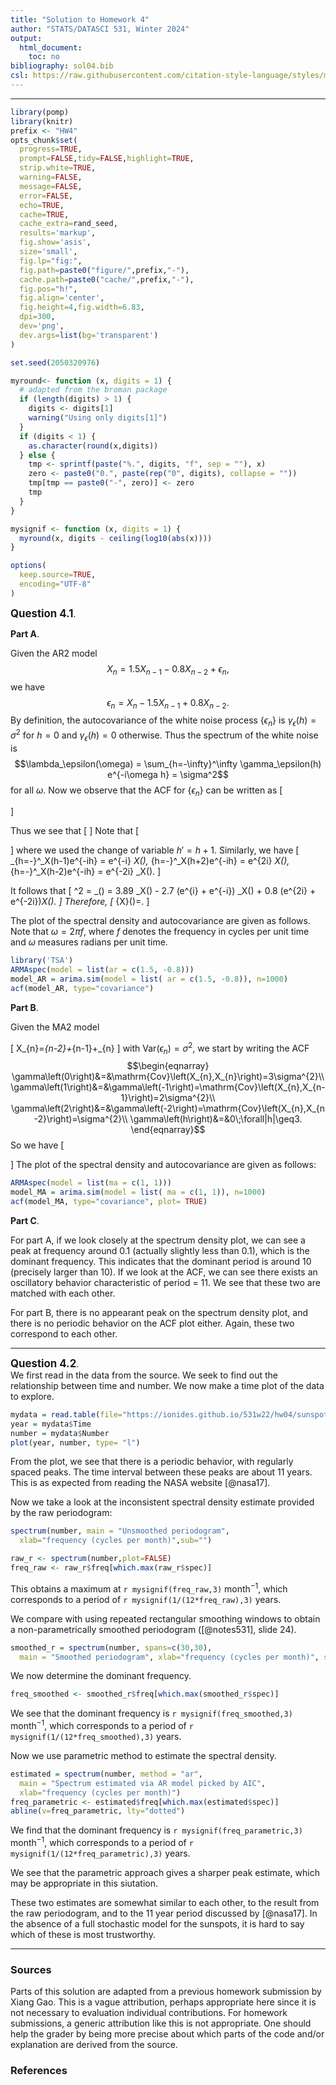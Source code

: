 ```yaml
---
title: "Solution to Homework 4"
author: "STATS/DATASCI 531, Winter 2024"
output:
  html_document:
    toc: no
bibliography: sol04.bib
csl: https://raw.githubusercontent.com/citation-style-language/styles/master/cell-numeric.csl
---
```


\newcommand\prob{\mathbb{P}}
\newcommand\E{\mathbb{E}}
\newcommand\var{\mathrm{Var}}
\newcommand\cov{\mathrm{Cov}}


--------

```r
library(pomp)
library(knitr)
prefix <- "HW4"
opts_chunk$set(
  progress=TRUE,
  prompt=FALSE,tidy=FALSE,highlight=TRUE,
  strip.white=TRUE,
  warning=FALSE,
  message=FALSE,
  error=FALSE,
  echo=TRUE,
  cache=TRUE,
  cache_extra=rand_seed,
  results='markup',
  fig.show='asis',
  size='small',
  fig.lp="fig:",
  fig.path=paste0("figure/",prefix,"-"),
  cache.path=paste0("cache/",prefix,"-"),
  fig.pos="h!",
  fig.align='center',
  fig.height=4,fig.width=6.83,
  dpi=300,
  dev='png',
  dev.args=list(bg='transparent')
)

set.seed(2050320976)

myround<- function (x, digits = 1) {
  # adapted from the broman package
  if (length(digits) > 1) {
    digits <- digits[1]
    warning("Using only digits[1]")
  }
  if (digits < 1) {
    as.character(round(x,digits))
  } else {
    tmp <- sprintf(paste("%.", digits, "f", sep = ""), x)
    zero <- paste0("0.", paste(rep("0", digits), collapse = ""))
    tmp[tmp == paste0("-", zero)] <- zero
    tmp
  }
}

mysignif <- function (x, digits = 1) {
  myround(x, digits - ceiling(log10(abs(x))))
}

```
```r
options(
  keep.source=TRUE,
  encoding="UTF-8"
)
```

**<big>Question 4.1</big>**. 


**<normal>Part A</normal>**. 

Given the AR2 model
$$X_{n}=1.5X_{n-1}-0.8X_{n-2}+\epsilon_{n},$$
we have 
$$\epsilon_{n}=X_{n}-1.5X_{n-1}+0.8X_{n-2}.$$
By definition, the autocovariance of the white noise process $\{\epsilon_n\}$ is $\gamma_\epsilon(h) = \sigma^2$ for $h=0$ and $\gamma_\epsilon(h) = 0$ otherwise.
Thus the spectrum of the white noise is
$$\lambda_\epsilon(\omega) = \sum_{h=-\infty}^\infty \gamma_\epsilon(h) e^{-i\omega h} = \sigma^2$$
for all $\omega$. Now we observe that the ACF for $\left\{\epsilon_{n}\right\}$ can be written as
\[\begin{split}
\gamma_{\epsilon}\left(h\right)&=&\cov\left(\epsilon_{n+h},\epsilon_{n}\right)\\
&=&\cov\left(X_{n+h}-1.5X_{n+h-1}+0.8X_{n+h-2},X_{n}-1.5X_{n-1}+0.8X_{n-2}\right)\\
&=&(1+1.5^2+0.8^2)\gamma_{X}\left(h\right)+(-1.5-1.5\times0.8)\left[\gamma_{X}\left(h+1\right)+\gamma_{X}\left(h-1\right)\right]+0.8\left[\gamma_{X}\left(h+2\right)+\gamma_{X}\left(h-2\right)\right].
\end{split}\]

Thus we see that
\[\begin{split}
\lambda_\epsilon(\omega) &= \sum_{h=-\infty}^\infty \gamma_\epsilon(h) e^{-i\omega h}\\
&= \sum_{h=-\infty}^\infty \left\{ 3.89 \gamma_X(h) - 2.7 [\gamma_X(h+1)+\gamma_X(h-1)] + 0.8[\gamma_X(h+2)+\gamma_X(h-2)] \right\} e^{-i\omega h}.
\end{split}\]
Note that
\[\begin{split}
\sum_{h=-\infty}^\infty \gamma_X(h+1)e^{-i\omega h} &= \sum_{h=\infty}^\infty \gamma_X(h+1) e^{-i\omega (h+1)} e^{i\omega} \\
&= e^{i\omega} \sum_{h'=-\infty}^\infty \gamma_X(h') e^{-i\omega h'}\\
&= e^{i\omega} \lambda_X(\omega)
\end{split}\]
where we used the change of variable $h' = h+1$.
Similarly, we have
\[
\sum_{h=-\infty}^\infty \gamma_X(h-1)e^{-i\omega h} = e^{-i\omega} \lambda_X(\omega), \qquad \sum_{h=-\infty}^\infty \gamma_X(h+2)e^{-i\omega h} = e^{2i\omega} \lambda_X(\omega), \qquad \sum_{h=-\infty}^\infty \gamma_X(h-2)e^{-i\omega h} = e^{-2i\omega} \lambda_X(\omega).
\]

It follows that
\[
\sigma^2 = \lambda_\epsilon(\omega) = 3.89 \lambda_X(\omega) - 2.7 (e^{i\omega} + e^{-i\omega}) \lambda_X(\omega) + 0.8 (e^{2i\omega} + e^{-2i\omega})\lambda_X(\omega).
\]
Therefore,
\[
\lambda_{X}(\omega)=\frac{\sigma^{2}}{3.89-5.4\cos(\omega)+1.6\cos(2\omega)}.
\]


The plot of the spectral density and autocovariance are given as follows.
Note that $\omega = 2\pi f$, where $f$ denotes the frequency in cycles per unit time and $\omega$ measures radians per unit time.

```r
library('TSA')
ARMAspec(model = list(ar = c(1.5, -0.8)))
model_AR = arima.sim(model = list( ar = c(1.5, -0.8)), n=1000)
acf(model_AR, type="covariance")
```

**<normal>Part B</normal>**. 

Given the MA2 model

\[
X_{n}=\epsilon_{n-2}+\epsilon_{n-1}+\epsilon_{n}
\]
with $\var\left(\epsilon_{n}\right)=\sigma^{2}$, we start by writing
the ACF
$$\begin{eqnarray}
\gamma\left(0\right)&=&\cov\left(X_{n},X_{n}\right)=3\sigma^{2}\\
\gamma\left(1\right)&=&\gamma\left(-1\right)=\cov\left(X_{n},X_{n-1}\right)=2\sigma^{2}\\
\gamma\left(2\right)&=&\gamma\left(-2\right)=\cov\left(X_{n},X_{n-2}\right)=\sigma^{2}\\
\gamma\left(h\right)&=&0\;\forall|h|\geq3.
\end{eqnarray}$$
So we have 
\[\begin{split}
\lambda(\omega)&=\sum_{h=-\infty}^\infty \gamma\left(h\right)e^{- i\omega h}\\
&=\sum_{h=-2}^{2}\gamma(h)e^{-i\omega h}\\
&=\gamma(0)+2 \gamma(1)\cos(\omega)+2\gamma(2)\cos(2\omega)\\
&=\sigma^{2}\left[3+4\cos(\omega)+2\cos(2\omega)\right]
\end{split}\]
The plot of the spectral density and autocovariance are given as follows:


```r
ARMAspec(model = list(ma = c(1, 1)))
model_MA = arima.sim(model = list( ma = c(1, 1)), n=1000)
acf(model_MA, type="covariance", plot= TRUE)
```

**<normal>Part C</normal>**. 

For part A, if we look closely at the spectrum density plot, we
can see a peak at frequency around 0.1 (actually slightly less than
0.1), which is the dominant frequency. This indicates that the dominant
period is around 10 (precisely larger than 10). If we look at the
ACF, we can see there exists an oscillatory behavior characteristic of
period = 11. We see that these two are matched with each other.

For part B, there is no appearant peak on the spectrum density plot,
and there is no periodic behavior on the ACF plot either. Again, these
two correspond to each other.

-------------------

**<big>Question 4.2</big>**.  
We first read in the data from the source. We seek to find out the
relationship between time and number. We now make a time plot of the
data to explore.

```r
mydata = read.table(file="https://ionides.github.io/531w22/hw04/sunspots.txt", header = TRUE)
year = mydata$Time
number = mydata$Number
plot(year, number, type= "l")
```

From the plot, we see that there is a periodic behavior, with regularly spaced peaks. The time interval between these peaks are about 11 years. This is as expected from reading the NASA website [@nasa17].

Now we take a look at the inconsistent spectral density estimate provided by the raw periodogram:

```r
spectrum(number, main = "Unsmoothed periodogram",
  xlab="frequency (cycles per month)",sub="")
```

```r
raw_r <- spectrum(number,plot=FALSE)
freq_raw <- raw_r$freq[which.max(raw_r$spec)]
```

This obtains a maximum at `r mysignif(freq_raw,3)` $\mathrm{month}^{-1}$, which corresponds to a period of `r mysignif(1/(12*freq_raw),3)` years.

We compare with using repeated rectangular smoothing windows to obtain a non-parametrically smoothed periodogram ([@notes531], slide 24).

```r
smoothed_r = spectrum(number, spans=c(30,30),
  main = "Smoothed periodogram", xlab="frequency (cycles per month)", sub="")
```

We now determine the dominant frequency.
```r
freq_smoothed <- smoothed_r$freq[which.max(smoothed_r$spec)]
```

We see that the dominant frequency is `r mysignif(freq_smoothed,3)` $\mathrm{month}^{-1}$, which corresponds to a period of `r mysignif(1/(12*freq_smoothed),3)` years.


Now we use parametric method to estimate
the spectral density.

```r
estimated = spectrum(number, method = "ar",
  main = "Spectrum estimated via AR model picked by AIC",
  xlab="frequency (cycles per month)")
freq_parametric <- estimated$freq[which.max(estimated$spec)]  
abline(v=freq_parametric, lty="dotted")
```

We find that the dominant frequency is `r mysignif(freq_parametric,3)` $\mathrm{month}^{-1}$, which corresponds to a period of `r mysignif(1/(12*freq_parametric),3)` years.

We see that the parametric approach gives a sharper peak estimate, which may be appropriate in this siutation.

These two estimates are somewhat similar to each other, to the result from the raw periodogram, and to the 11 year period discussed by [@nasa17].
In the absence of a full stochastic model for the sunspots, it is hard to say which of these is most trustworthy.

---------------------

### Sources

Parts of this solution are adapted from a previous homework submission by Xiang Gao. This is a vague attribution, perhaps appropriate here since it is not necessary to evaluation individual contributions. For homework submissions, a generic attribution like this is not appropriate. One should help the grader by being more precise about which parts of the code and/or explanation are derived from the source.

### References

